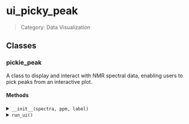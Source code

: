 # ui_picky_peak

> Category: Data Visualization

## Classes

### pickie_peak 

A class to display and interact with NMR spectral data, enabling users to pick peaks from an interactive plot.

#### Methods

<details>
<summary><code>__init__(spectra, ppm, label)</code></summary>

</details>

<details>
<summary><code>run_ui()</code></summary>

Launches the Dash application for visualizing and selecting NMR spectral peaks.

</details>
